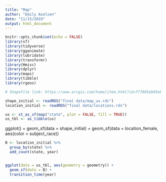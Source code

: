 ```yaml
---
title: "Map"
author: "Emily Axelsen"
date: "11/15/2019"
output: html_document
---
```


```r
knitr::opts_chunk$set(echo = FALSE)
library(sf)
library(tidyverse)
library(gganimate)
library(lubridate)
library(transformr)
library(Hmisc)
library(dplyr)
library(maps)
library(tibble)
library(rgeos)
```


```r

# Shapefile link: https://www.arcgis.com/home/item.html?id=f7f805eb65eb4ab787a0a3e1116ca7e5

shape_initial <- readRDS("final data/map_us.rds")
location_initial <- readRDS("final data/locations.rds")

us <- st_as_sf(map("state", plot = FALSE, fill = TRUE))
us_tbl <- as_tibble(us)

```

ggplot() + 
  geom_sf(data = shape_initial) +
  geom_sf(data = location_female, aes(color = subject_race))


```r
B <- location_initial %>%
  group_by(state) %>%
  add_count(state, year)


ggplot(data = us_tbl, aes(geometry = geometry)) + 
  geom_sf(data = B) +
  transition_time(year)

```

